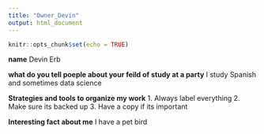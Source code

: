 ---
title: "Owner_Devin"
output: html_document
---

```{r setup, include=FALSE}
knitr::opts_chunk$set(echo = TRUE)
```

**name**
Devin Erb

**what do you tell poeple about your feild of study at a party**
I study Spanish and sometimes data science

**Strategies and tools to organize my work**
1. Always label everything
2. Make sure its backed up
3. Have a copy if its important

**Interesting fact about me**
I have a pet bird
